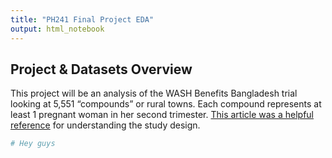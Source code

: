 ```yaml
---
title: "PH241 Final Project EDA"
output: html_notebook
---
```


## Project & Datasets Overview

This project will be an analysis of the WASH Benefits Bangladesh trial looking at 5,551 "compounds" or rural towns. Each compound represents at least 1 pregnant woman in her second trimester. [This article was a helpful reference](http://bmjopen.bmj.com/content/3/8/e003476.short)  for understanding the study design.



```r
# Hey guys
```


